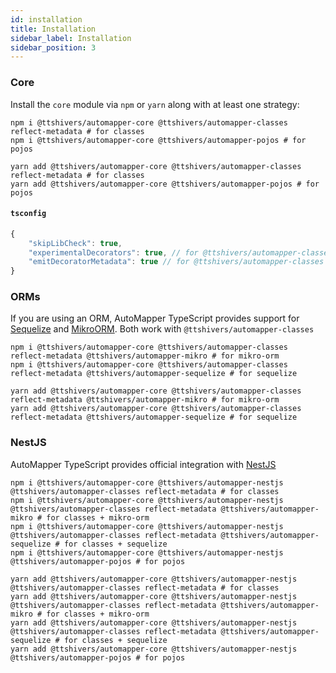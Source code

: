 ```yaml
---
id: installation
title: Installation
sidebar_label: Installation
sidebar_position: 3
---
```


### Core

Install the `core` module via `npm` or `yarn` along with at least one strategy:

```shell
npm i @ttshivers/automapper-core @ttshivers/automapper-classes reflect-metadata # for classes
npm i @ttshivers/automapper-core @ttshivers/automapper-pojos # for pojos
```

```shell
yarn add @ttshivers/automapper-core @ttshivers/automapper-classes reflect-metadata # for classes
yarn add @ttshivers/automapper-core @ttshivers/automapper-pojos # for pojos
```

#### `tsconfig`

```js
{
    "skipLibCheck": true,
    "experimentalDecorators": true, // for @ttshivers/automapper-classes
    "emitDecoratorMetadata": true // for @ttshivers/automapper-classes
}
```

### ORMs

If you are using an ORM, AutoMapper TypeScript provides support for [Sequelize](https://sequelize.org/) and [MikroORM](https://mikro-orm.io/). Both work with `@ttshivers/automapper-classes`

```shell
npm i @ttshivers/automapper-core @ttshivers/automapper-classes reflect-metadata @ttshivers/automapper-mikro # for mikro-orm
npm i @ttshivers/automapper-core @ttshivers/automapper-classes reflect-metadata @ttshivers/automapper-sequelize # for sequelize
```

```shell
yarn add @ttshivers/automapper-core @ttshivers/automapper-classes reflect-metadata @ttshivers/automapper-mikro # for mikro-orm
yarn add @ttshivers/automapper-core @ttshivers/automapper-classes reflect-metadata @ttshivers/automapper-sequelize # for sequelize
```

### NestJS

AutoMapper TypeScript provides official integration with [NestJS](https://nestjs.com)

```shell
npm i @ttshivers/automapper-core @ttshivers/automapper-nestjs @ttshivers/automapper-classes reflect-metadata # for classes
npm i @ttshivers/automapper-core @ttshivers/automapper-nestjs @ttshivers/automapper-classes reflect-metadata @ttshivers/automapper-mikro # for classes + mikro-orm
npm i @ttshivers/automapper-core @ttshivers/automapper-nestjs @ttshivers/automapper-classes reflect-metadata @ttshivers/automapper-sequelize # for classes + sequelize
npm i @ttshivers/automapper-core @ttshivers/automapper-nestjs @ttshivers/automapper-pojos # for pojos
```

```shell
yarn add @ttshivers/automapper-core @ttshivers/automapper-nestjs @ttshivers/automapper-classes reflect-metadata # for classes
yarn add @ttshivers/automapper-core @ttshivers/automapper-nestjs @ttshivers/automapper-classes reflect-metadata @ttshivers/automapper-mikro # for classes + mikro-orm
yarn add @ttshivers/automapper-core @ttshivers/automapper-nestjs @ttshivers/automapper-classes reflect-metadata @ttshivers/automapper-sequelize # for classes + sequelize
yarn add @ttshivers/automapper-core @ttshivers/automapper-nestjs @ttshivers/automapper-pojos # for pojos
```
